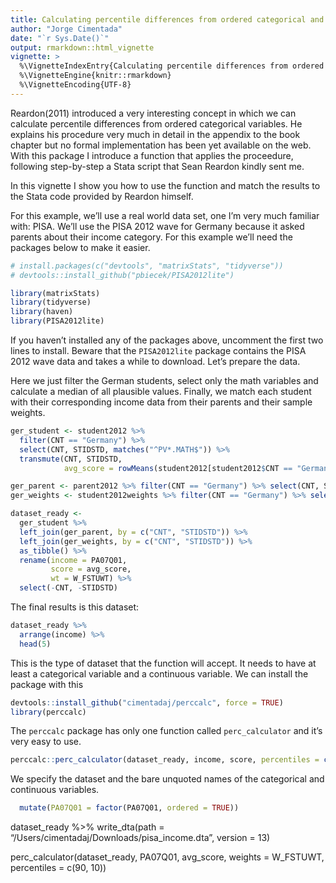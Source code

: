 ```yaml
---
title: Calculating percentile differences from ordered categorical and continuous variables
author: "Jorge Cimentada"
date: "`r Sys.Date()`"
output: rmarkdown::html_vignette
vignette: >
  %\VignetteIndexEntry{Calculating percentile differences from ordered categorical and continuous variables}
  %\VignetteEngine{knitr::rmarkdown}
  %\VignetteEncoding{UTF-8}
---
```


Reardon(2011) introduced a very interesting concept in which we can calculate percentile differences from ordered categorical variables. He explains his procedure very much in detail in the appendix to the book chapter but no formal implementation has been yet available on the web. With this package I introduce a function that applies the proceedure, following step-by-step a Stata script that Sean Reardon kindly sent me.

In this vignette I show you how to use the function and match the results to the Stata code provided by Reardon himself.


For this example, we'll use a real world data set, one I'm very much familiar with: PISA. We'll use the PISA 2012 wave for Germany because it asked parents about their income category. For this example we'll need the packages below to make it easier.
```r
# install.packages(c("devtools", "matrixStats", "tidyverse"))
# devtools::install_github("pbiecek/PISA2012lite")

library(matrixStats)
library(tidyverse)
library(haven)
library(PISA2012lite)
```

If you haven't installed any of the packages above, uncomment the first two lines to install. Beware that the `PISA2012lite` package contains the PISA 2012 wave data and takes a while to download. Let's prepare the data.

Here we just filter the German students, select only the math variables and calculate a median of all plausible values. Finally, we match each student with their corresponding income data from their parents and their sample weights.

```r
ger_student <- student2012 %>%
  filter(CNT == "Germany") %>%
  select(CNT, STIDSTD, matches("^PV*.MATH$")) %>%
  transmute(CNT, STIDSTD,
            avg_score = rowMeans(student2012[student2012$CNT == "Germany", paste0("PV", 1:5, "MATH")]))

ger_parent <- parent2012 %>% filter(CNT == "Germany") %>% select(CNT, STIDSTD, PA07Q01)
ger_weights <- student2012weights %>% filter(CNT == "Germany") %>% select(CNT, STIDSTD, W_FSTUWT)

dataset_ready <-
  ger_student %>%
  left_join(ger_parent, by = c("CNT", "STIDSTD")) %>%
  left_join(ger_weights, by = c("CNT", "STIDSTD")) %>%
  as_tibble() %>%
  rename(income = PA07Q01,
         score = avg_score,
         wt = W_FSTUWT) %>%
  select(-CNT, -STIDSTD)
```

The final results is this dataset:
```r
dataset_ready %>%
  arrange(income) %>%
  head(5)
```

This is the type of dataset that the function will accept. It needs to have at least a categorical variable and a continuous variable. We can install the package with this

```r
devtools::install_github("cimentadaj/perccalc", force = TRUE)
library(perccalc)
```

The `perccalc` package has only one function called `perc_calculator` and it's very easy to use.

```r
perccalc::perc_calculator(dataset_ready, income, score, percentiles = c(90, 10))
```

We specify the dataset and the bare unquoted names of the categorical and continuous variables.

```r
  mutate(PA07Q01 = factor(PA07Q01, ordered = TRUE))
```
dataset_ready %>%
  write_dta(path = "/Users/cimentadaj/Downloads/pisa_income.dta", version = 13)


perc_calculator(dataset_ready, PA07Q01, avg_score, weights = W_FSTUWT, percentiles = c(90, 10))
